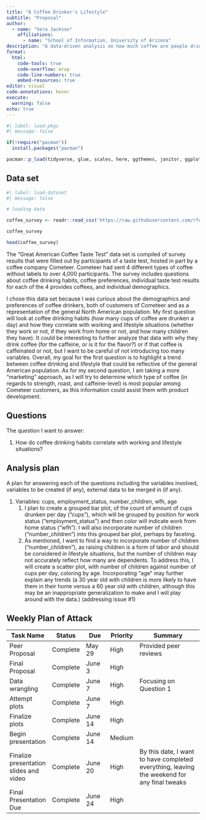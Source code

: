 ```yaml
---
title: "A Coffee Drinker's Lifestyle"
subtitle: "Proposal"
author: 
  - name: "Vera Jackson"
    affiliations:
      - name: "School of Information, University of Arizona"
description: "A data-driven analysis on how much coffee are people drinking, and what lifestyle conditions correlate."
format:
  html:
    code-tools: true
    code-overflow: wrap
    code-line-numbers: true
    embed-resources: true
editor: visual
code-annotations: hover
execute:
  warning: false
echo: true
---
```


```r
#| label: load-pkgs
#| message: false

if(!require("pacman"))
  install.packages("pacman")

pacman::p_load(tidyverse, glue, scales, here, ggthemes, janitor, ggplot2, readr)
```

## Data set

```r
#| label: load-dataset
#| message: false

# loading data

coffee_survey <- readr::read_csv('https://raw.githubusercontent.com/rfordatascience/tidytuesday/master/data/2024/2024-05-14/coffee_survey.csv')

coffee_survey

head(coffee_survey)

```

The "Great American Coffee Taste Test" data set is compiled of survey results that were filled out by participants of a taste test, hosted in part by a coffee company Cometeer. Cometeer had sent 4 different types of coffee without labels to over 4,000 participants. The survey includes questions about coffee drinking habits, coffee preferences, individual taste test results for each of the 4 provides coffees, and individual demographics.

I chose this data set because I was curious about the demographics and preferences of coffee drinkers, both of customers of Cometeer and as a representation of the general North American population. My first question will look at coffee drinking habits (how many cups of coffee are drunken a day) and how they correlate with working and lifestyle situations (whether they work or not, if they work from home or not, and how many children they have). It could be interesting to further analyze that data with why they drink coffee (for the caffeine, or is it for the flavor?) or if that coffee is caffeinated or not, but I want to be careful of not introducing too many variables. Overall, my goal for the first question is to highlight a trend between coffee drinking and lifestyle that could be reflective of the general American population. As for my second question, I am taking a more "marketing" approach, as I will try to determine which type of coffee (in regards to strength, roast, and caffeine-level) is most popular among Cometeer customers, as this information could assist them with product development.

## Questions

The question I want to answer:

1.  How do coffee drinking habits correlate with working and lifestyle situations?

## Analysis plan

A plan for answering each of the questions including the variables involved, variables to be created (if any), external data to be merged in (if any).

1.  Variables: cups, employment_status, number_children, wfh, age
    1.  I plan to create a grouped bar plot, of the count of amount of cups drunken per day ("cups"), which will be grouped by position for work status ("employment_status") and then color will indicate work from home status ("wfh"). I will also incorporate number of children ("number_children") into this grouped bar plot, perhaps by faceting.
    2.  As mentioned, I want to find a way to incorporate number of children ("number_children"), as raising children is a form of labor and should be considered in lifestyle situations, but the number of children may not accurately reflect how many are dependents. To address this, I will create a scatter plot, with number of children against number of cups per day, coloring by age. Incorporating "age" may further explain any trends (a 30 year old with children is more likely to have them in their home versus a 60 year old with children, although this may be an inappropriate generalization to make and I will play around with the data.) (addressing issue #1)

## Weekly Plan of Attack

| Task Name                              | Status   | Due     | Priority | Summary                                                                                     |
|----------|----------|----------|----------|-------------------------------|
| Peer Proposal                          | Complete | May 29  | High     | Provided peer reviews                                                                       |
| Final Proposal                         | Complete | June 3  | High     |                                                                                             |
| Data wrangling                         | Complete | June 7  | High     | Focusing on Question 1                                                                      |
| Attempt plots                          | Complete | June 7  | High     |                                                                                             |
| Finalize plots                         | Complete | June 14 | High     |                                                                                             |
| Begin presentation                     | Complete | June 14 | Medium   |                                                                                             |
| Finalize presentation slides and video | Complete | June 20 | High     | By this date, I want to have completed everything, leaving the weekend for any final tweaks |
| Final Presentation Due                 | Complete | June 24 | High     |                                                                                             |
